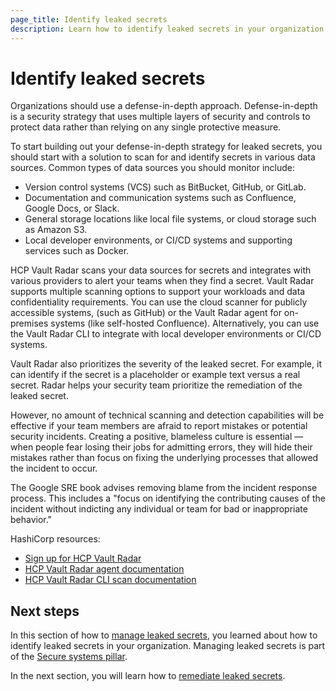 ```yaml
---
page_title: Identify leaked secrets
description: Learn how to identify leaked secrets in your organization.
---
```


# Identify leaked secrets

Organizations should use a defense-in-depth approach. Defense-in-depth is a security strategy that uses multiple layers of security and controls to protect data rather than relying on any single protective measure.

To start building out your defense-in-depth strategy for leaked secrets, you should start with a solution to scan for and identify secrets in various data sources. Common types of data sources you should monitor include:

- Version control systems (VCS) such as BitBucket, GitHub, or GitLab.
- Documentation and communication systems such as Confluence, Google Docs, or Slack.
- General storage locations like local file systems, or cloud storage such as Amazon S3.
- Local developer environments, or CI/CD systems and supporting services such as Docker.

<VideoEmbed url="https://www.youtube.com/watch?v=MhI7M3SH0Xw&list=PL81sUbsFNc5bT9C9ZZxg4biWcwzkPGEfk" />

HCP Vault Radar scans your data sources for secrets and integrates with various providers to alert your teams when they find a secret. Vault Radar supports multiple scanning options to support your workloads and data confidentiality requirements. You can use the cloud scanner for publicly accessible systems, (such as GitHub) or the Vault Radar agent for on-premises systems (like self-hosted Confluence). Alternatively, you can use the Vault Radar CLI to integrate with local developer environments or CI/CD systems.

Vault Radar also prioritizes the severity of the leaked secret. For example, it can identify if the secret is a placeholder or example text versus a real secret. Radar helps your security team prioritize the remediation of the leaked secret.

However, no amount of technical scanning and detection capabilities will be effective if your team members are afraid to report mistakes or potential security incidents. Creating a positive, blameless culture is essential — when people fear losing their jobs for admitting errors, they will hide their mistakes rather than focus on fixing the underlying processes that allowed the incident to occur.

The Google SRE book advises removing blame from the incident response process. This includes a "focus on identifying the contributing causes of the incident without indicting any individual or team for bad or inappropriate behavior."

HashiCorp resources:

- [Sign up for HCP Vault Radar](https://portal.cloud.hashicorp.com/sign-in)
- [HCP Vault Radar agent documentation](/hcp/docs/vault-radar/agent)
- [HCP Vault Radar CLI scan documentation](/hcp/docs/vault-radar/cli/scan/confluence)

## Next steps

In this section of how to [manage leaked secrets](/well-architected-framework/secure-systems/secrets/manage-leaked-secrets), you learned about how to identify leaked secrets in your organization. Managing leaked secrets is part of the [Secure systems pillar](/well-architected-framework/secure-systems).

In the next section, you will learn how to [remediate leaked secrets](/well-architected-framework/secure-systems/secrets/manage-leaked-secrets/remediate).

